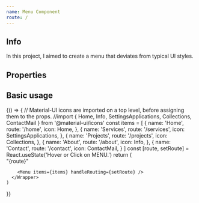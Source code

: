 ```yaml
---
name: Menu Component
route: /
---
```



## Info

In this project, I aimed to create a menu that deviates from typical UI styles.

## Properties

<Props of={Menu} />

## Basic usage

<Playground>
{() => {
  // Material-UI icons are imported on a top level, before assigning them to the props.
  //import { Home, Info, SettingsApplications, Collections, ContactMail } from '@material-ui/icons'
    const items = [
      {
        name: 'Home',
        route: '/home',
        icon: Home,
      },
      {
        name: 'Services',
        route: '/services',
        icon: SettingsApplications,
      },
      {
        name: 'Projects',
        route: '/projects',
        icon: Collections,
      },
      {
        name: 'About',
        route: '/about',
        icon: Info,
      },
      {
        name: 'Contact',
        route: '/contact',
        icon: ContactMail,
      }
    ]
    const [route, setRoute] = React.useState('Hover or Click on MENU.')
    return (
      <Wrapper>
        <div style={{height:'300px', textAlign:'center', fontSize: '2em', color: 'teal'}}>"{route}"</div>
        
        <Menu items={items} handleRouting={setRoute} />
      </Wrapper>
    )
  }}
</Playground>
